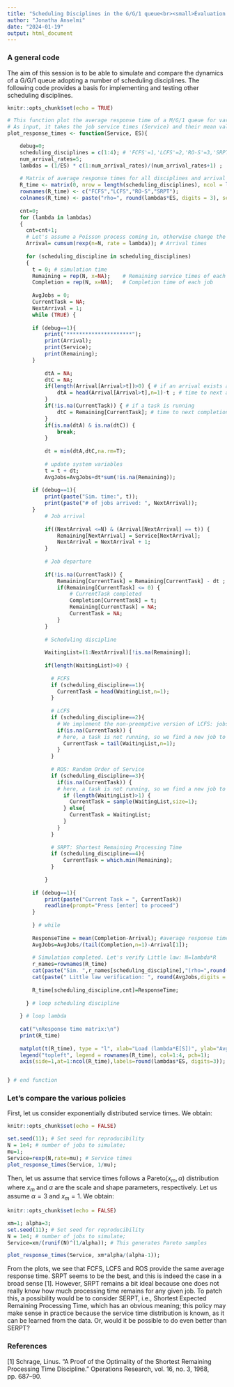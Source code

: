 ```yaml
---
title: "Scheduling Disciplines in the G/G/1 queue<br><small>Évaluation de Performances 2024, TD #1, INFO4, Polytech Grenoble</small>"
author: "Jonatha Anselmi"
date: "2024-01-19"
output: html_document
---
```


### A general code

The aim of this session is to be able to simulate and compare the dynamics of a G/G/1 queue adopting a number of scheduling disciplines.
The following code provides a basis for implementing and testing other scheduling disciplines.


```r
knitr::opts_chunk$set(echo = TRUE)

# This function plot the average response time of a M/G/1 queue for various scheduling disciplines.
# As input, it takes the job service times (Service) and their mean value (ES)
plot_response_times <- function(Service, ES){

    debug=0;
    scheduling_disciplines = c(1:4); # 'FCFS'=1,'LCFS'=2,'RO-S'=3,'SRPT'=4
    num_arrival_rates=5;
    lambdas = (1/ES) * c(1:num_arrival_rates)/(num_arrival_rates+1) ;
    
    # Matrix of average response times for all disciplines and arrival rates
    R_time <- matrix(0, nrow = length(scheduling_disciplines), ncol = length(lambdas));
    rownames(R_time) <- c("FCFS","LCFS","RO-S","SRPT");
    colnames(R_time) <- paste("rho=", round(lambdas*ES, digits = 3), sep = "");
    
    cnt=0;
    for (lambda in lambdas)
    {
      cnt=cnt+1;
      # Let's assume a Poisson process coming in, otherwise change the next line
      Arrival= cumsum(rexp(n=N, rate = lambda)); # Arrival times
  
      for (scheduling_discipline in scheduling_disciplines)
      {
        t = 0; # simulation time
        Remaining = rep(N, x=NA);    # Remaining service times of each job
        Completion = rep(N, x=NA);   # Completion time of each job
        
        AvgJobs = 0;
        CurrentTask = NA;
        NextArrival = 1;
        while (TRUE) {
        
        if (debug==1){
            print("*********************");
            print(Arrival);
            print(Service);
            print(Remaining);
        }
      
            dtA = NA;
            dtC = NA;
            if(length(Arrival[Arrival>t])>0) { # if an arrival exists after t
                dtA = head(Arrival[Arrival>t],n=1)-t ; # time to next arrival
            }
            if(!is.na(CurrentTask)) { # if a task is running
                dtC = Remaining[CurrentTask]; # time to next completion
            }
            if(is.na(dtA) & is.na(dtC)) {
                break;
            } 
        
            dt = min(dtA,dtC,na.rm=T);
        
            # update system variables
            t = t + dt;
            AvgJobs=AvgJobs+dt*sum(!is.na(Remaining));
      
        if (debug==1){
            print(paste("Sim. time:", t));
            print(paste("# of jobs arrived: ", NextArrival));
        }
            # Job arrival
            
            if((NextArrival <=N) & (Arrival[NextArrival] == t)) {
                Remaining[NextArrival] = Service[NextArrival];
                NextArrival = NextArrival + 1;
            }
      
            # Job departure
            
            if(!is.na(CurrentTask)) {
                Remaining[CurrentTask] = Remaining[CurrentTask] - dt ;
                if(Remaining[CurrentTask] <= 0) {
                    # CurrentTask completed
                    Completion[CurrentTask] = t;
                    Remaining[CurrentTask] = NA;
                    CurrentTask = NA;
                }
            }
            
            # Scheduling discipline
            
            WaitingList=(1:NextArrival)[!is.na(Remaining)];
           
            if(length(WaitingList)>0) {
      
              # FCFS
              if (scheduling_discipline==1){
                CurrentTask = head(WaitingList,n=1);
              }
              
              # LCFS
              if (scheduling_discipline==2){
                # We implement the non-preemptive version of LCFS: jobs are never killed/resumed
                if(is.na(CurrentTask)) {
                # here, a task is not running, so we find a new job to serve
                  CurrentTask = tail(WaitingList,n=1);
                }
              }
              
              # ROS: Random Order of Service
              if (scheduling_discipline==3){
                if(is.na(CurrentTask)) {
                # here, a task is not running, so we find a new job to serve
                  if (length(WaitingList)>1) {
                    CurrentTask = sample(WaitingList,size=1);
                  } else{
                    CurrentTask = WaitingList;
                  }
                }
              }
              
              # SRPT: Shortest Remaining Processing Time
              if (scheduling_discipline==4){
                  CurrentTask = which.min(Remaining);
              }
      
            }
      
        if (debug==1){
            print(paste("Current Task = ", CurrentTask))
            readline(prompt="Press [enter] to proceed")
        }
            
        } # while
        
        ResponseTime = mean(Completion-Arrival); #average response time
        AvgJobs=AvgJobs/(tail(Completion,n=1)-Arrival[1]);
  
        # Simulation completed. Let's verify Little law: N=lambda*R
        r_names=rownames(R_time)
        cat(paste("Sim. ",r_names[scheduling_discipline],"(rho=",round(lambda*ES,digits = 2),") completed."));
        cat(paste(" Little law verification: ", round(AvgJobs,digits = 4), "=N=lambda*R=", round(lambda*ResponseTime,digits = 4),"\n"));
        
        R_time[scheduling_discipline,cnt]=ResponseTime;
  
      } # loop scheduling discipline
    
    } # loop lambda
    
    cat("\nResponse time matrix:\n")
    print(R_time)
    
    matplot(t(R_time), type = "l", xlab="Load (lambda*E[S])", ylab="Avg Response Time", xaxt = "n", lwd = 3);
    legend("topleft", legend = rownames(R_time), col=1:4, pch=1);
    axis(side=1,at=1:ncol(R_time),labels=round(lambdas*ES, digits=3));


} # end function

```

### Let's compare the various policies

First, let us consider exponentially distributed service times. We obtain:

```r
knitr::opts_chunk$set(echo = FALSE)

set.seed(11); # Set seed for reproducibility
N = 1e4; # number of jobs to simulate;
mu=1;
Service=rexp(N,rate=mu); # Service times
plot_response_times(Service, 1/mu);

```

Then, let us assume that service times follows a Pareto$(x_m,\alpha)$ distribution where $x_m$ and $\alpha$ are the scale and shape parameters, respectively. Let us assume $\alpha=3$ and $x_m=1$. We obtain:

```r
knitr::opts_chunk$set(echo = FALSE)

xm=1; alpha=3;
set.seed(11); # Set seed for reproducibility
N = 1e4; # number of jobs to simulate;
Service=xm/(runif(N)^(1/alpha)); # This generates Pareto samples

plot_response_times(Service, xm*alpha/(alpha-1));

```

From the plots, we see that FCFS, LCFS and ROS provide the same average response time. SRPT seems to be the best, and this is indeed the case in a broad sense [1].  However, SRPT remains a bit ideal because one does not really know how much processing time remains for any given job. To patch this, a possibility would be to consider SERPT, i.e., Shortest Expected Remaining Processing Time, which has an obvious meaning; this policy may make sense in practice because the service time distribution is known, as it can be learned from the data. Or, would it be possible to do even better than SERPT?


### References

[1] Schrage, Linus. "A Proof of the Optimality of the Shortest Remaining Processing Time Discipline." Operations Research, vol. 16, no. 3, 1968, pp. 687–90.


<br><br>

